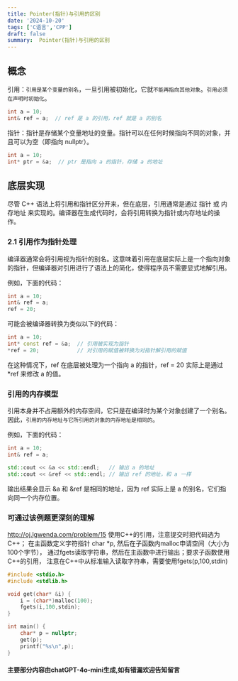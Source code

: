 ```yaml
---
title: Pointer(指针)与引用的区别
date: '2024-10-20'
tags: ['C语言','CPP']
draft: false
summary:  Pointer(指针)与引用的区别
---
```



## 概念

引用：`引用是某个变量的别名`，一旦引用被初始化，它就`不能再指向其他对象`。`引用必须在声明时初始化`。

```CPP
int a = 10;
int& ref = a;  // ref 是 a 的引用，ref 就是 a 的别名
```

指针：指针是存储某个变量地址的变量。指针可以在任何时候指向不同的对象，并且可以为空（即指向 nullptr）。

```CPP
int a = 10;
int* ptr = &a;  // ptr 是指向 a 的指针，存储 a 的地址

```

## 底层实现
尽管 C++ 语法上将引用和指针区分开来，但在底层，引用通常是通过 指针 或 内存地址 来实现的。编译器在生成代码时，会将引用转换为指针或内存地址的操作。

### 2.1 引用作为指针处理
编译器通常会将引用视为指针的别名。这意味着引用在底层实际上是一个指向对象的指针，但编译器对引用进行了语法上的简化，使得程序员不需要显式地解引用。

例如，下面的代码：
```CPP
int a = 10;
int& ref = a;
ref = 20;
```

可能会被编译器转换为类似以下的代码：
```CPP
int a = 10;
int* const ref = &a;  // 引用被实现为指针
*ref = 20;            // 对引用的赋值被转换为对指针解引用的赋值
```

在这种情况下，ref 在底层被处理为一个指向 a 的指针，ref = 20 实际上是通过 *ref 来修改 a 的值。

### 引用的内存模型
引用本身并不占用额外的内存空间，它只是在编译时为某个对象创建了一个别名。因此，`引用的内存地址与它所引用的对象的内存地址是相同的`。

例如，下面的代码：
```CPP
int a = 10;
int& ref = a;

std::cout << &a << std::endl;   // 输出 a 的地址
std::cout << &ref << std::endl; // 输出 ref 的地址，和 a 一样
```
输出结果会显示 &a 和 &ref 是相同的地址，因为 ref 实际上是 a 的别名，它们指向同一个内存位置。



### 可通过该例题更深刻的理解
http://oj.lgwenda.com/problem/15
使用C++的引用，注意提交时把代码选为C++；
在主函数定义字符指针 char *p,
然后在子函数内malloc申请空间（大小为100个字节），
通过fgets读取字符串，然后在主函数中进行输出；要求子函数使用C++的引用，
注意在C++中从标准输入读取字符串，需要使用fgets(p,100,stdin)
```CPP
#include <stdio.h>
#include <stdlib.h>

void get(char* &i) {
    i = (char*)malloc(100);
    fgets(i,100,stdin);
}

int main() {
    char* p = nullptr;
    get(p);
    printf("%s\n",p);
}
```

#### 主要部分内容由chatGPT-4o-mini生成,如有错漏欢迎告知留言